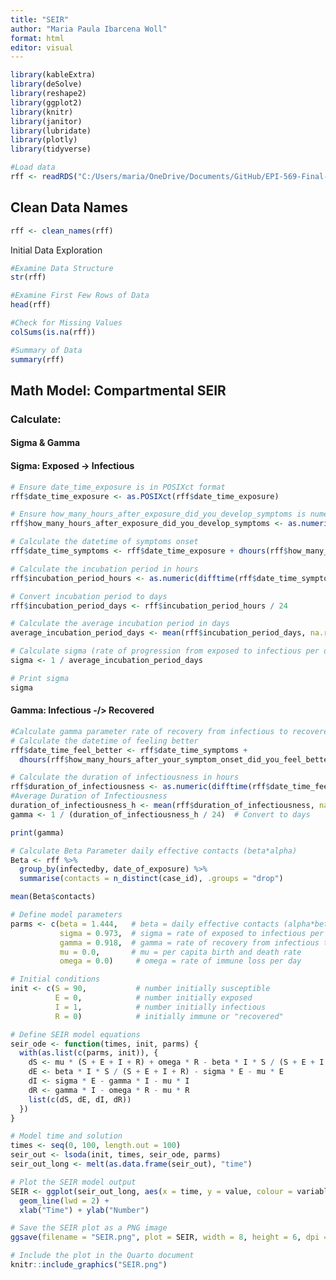 ```yaml
---
title: "SEIR"
author: "Maria Paula Ibarcena Woll"
format: html
editor: visual
---
```


```r
library(kableExtra)
library(deSolve)
library(reshape2)
library(ggplot2)
library(knitr)
library(janitor)
library(lubridate)
library(plotly)
library(tidyverse)
```

```r
#Load data
rff <- readRDS("C:/Users/maria/OneDrive/Documents/GitHub/EPI-569-Final-Project/data/rff_2024.rds")

```

## Clean Data Names

```r

rff <- clean_names(rff)

```

Initial Data Exploration

```r

#Examine Data Structure
str(rff)

#Examine First Few Rows of Data
head(rff)

#Check for Missing Values
colSums(is.na(rff))

#Summary of Data
summary(rff)
```


## Math Model: Compartmental SEIR

### Calculate:

#### Sigma & Gamma 

#### Sigma: Exposed -\> Infectious

```r
# Ensure date_time_exposure is in POSIXct format
rff$date_time_exposure <- as.POSIXct(rff$date_time_exposure)

# Ensure how_many_hours_after_exposure_did_you_develop_symptoms is numeric
rff$how_many_hours_after_exposure_did_you_develop_symptoms <- as.numeric(rff$how_many_hours_after_exposure_did_you_develop_symptoms)

# Calculate the datetime of symptoms onset
rff$date_time_symptoms <- rff$date_time_exposure + dhours(rff$how_many_hours_after_exposure_did_you_develop_symptoms)

# Calculate the incubation period in hours
rff$incubation_period_hours <- as.numeric(difftime(rff$date_time_symptoms, rff$date_time_exposure, units = "hours"))

# Convert incubation period to days
rff$incubation_period_days <- rff$incubation_period_hours / 24

# Calculate the average incubation period in days
average_incubation_period_days <- mean(rff$incubation_period_days, na.rm = TRUE)

# Calculate sigma (rate of progression from exposed to infectious per day)
sigma <- 1 / average_incubation_period_days

# Print sigma
sigma

```

#### Gamma: Infectious -/> Recovered
```r
#Calculate gamma parameter rate of recovery from infectious to recovered per day 1/duration
# Calculate the datetime of feeling better
rff$date_time_feel_better <- rff$date_time_symptoms +
  dhours(rff$how_many_hours_after_your_symptom_onset_did_you_feel_better)

# Calculate the duration of infectiousness in hours
rff$duration_of_infectiousness <- as.numeric(difftime(rff$date_time_feel_better, rff$date_time_symptoms, units = "hours"))
#Average Duration of Infectiousness
duration_of_infectiousness_h <- mean(rff$duration_of_infectiousness, na.rm = TRUE)
gamma <- 1 / (duration_of_infectiousness_h / 24)  # Convert to days

print(gamma)

```

```r
# Calculate Beta Parameter daily effective contacts (beta*alpha)
Beta <- rff %>%
  group_by(infectedby, date_of_exposure) %>%
  summarise(contacts = n_distinct(case_id), .groups = "drop")

mean(Beta$contacts)
```

```r
# Define model parameters
parms <- c(beta = 1.444,   # beta = daily effective contacts (alpha*beta)
           sigma = 0.973,  # sigma = rate of exposed to infectious per day
           gamma = 0.918,  # gamma = rate of recovery from infectious to recovered per day
           mu = 0.0,       # mu = per capita birth and death rate
           omega = 0.0)     # omega = rate of immune loss per day

# Initial conditions
init <- c(S = 90,           # number initially susceptible
          E = 0,            # number initially exposed
          I = 1,            # number initially infectious
          R = 0)            # initially immune or "recovered"

# Define SEIR model equations
seir_ode <- function(times, init, parms) {
  with(as.list(c(parms, init)), {
    dS <- mu * (S + E + I + R) + omega * R - beta * I * S / (S + E + I + R) - mu * S
    dE <- beta * I * S / (S + E + I + R) - sigma * E - mu * E
    dI <- sigma * E - gamma * I - mu * I
    dR <- gamma * I - omega * R - mu * R
    list(c(dS, dE, dI, dR))
  })
}

# Model time and solution
times <- seq(0, 100, length.out = 100)
seir_out <- lsoda(init, times, seir_ode, parms)
seir_out_long <- melt(as.data.frame(seir_out), "time")

# Plot the SEIR model output
SEIR <- ggplot(seir_out_long, aes(x = time, y = value, colour = variable, group = variable)) +
  geom_line(lwd = 2) +
  xlab("Time") + ylab("Number")

# Save the SEIR plot as a PNG image
ggsave(filename = "SEIR.png", plot = SEIR, width = 8, height = 6, dpi = 300)
```

```r
# Include the plot in the Quarto document
knitr::include_graphics("SEIR.png")
```

